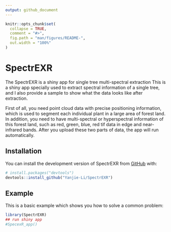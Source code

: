 ```yaml
---
output: github_document
---
```


<!-- README.md is generated from README.Rmd. Please edit that file -->

```r
knitr::opts_chunk$set(
  collapse = TRUE,
  comment = "#>",
  fig.path = "man/figures/README-",
  out.width = "100%"
)
```

# SpectrEXR

<!-- badges: start -->
<!-- badges: end -->

The  SpectrEXR is a shiny app for single tree multi-spectral extraction This is a shiny app specially used to extract spectral information of a single tree, and I also provide a sample to show what the data looks like after extraction.

First of all, you need point cloud data with precise positioning information, which is used to segment each individual plant in a large area of forest land. In addition, you need to have multi-spectral or hyperspectral information of this forest land, such as red, green, blue, red tif data in edge and near-infrared bands. After you upload these two parts of data, the app will run automatically.

## Installation

You can install the development version of SpectrEXR from [GitHub](https://github.com/) with:

``` r
# install.packages("devtools")
devtools::install_github("Yanjie-Li/SpectrEXR")
```

## Example

This is a basic example which shows you how to solve a common problem:

```r
library(SpectrEXR)
## run shiny app
#SpecexR_app()
```
